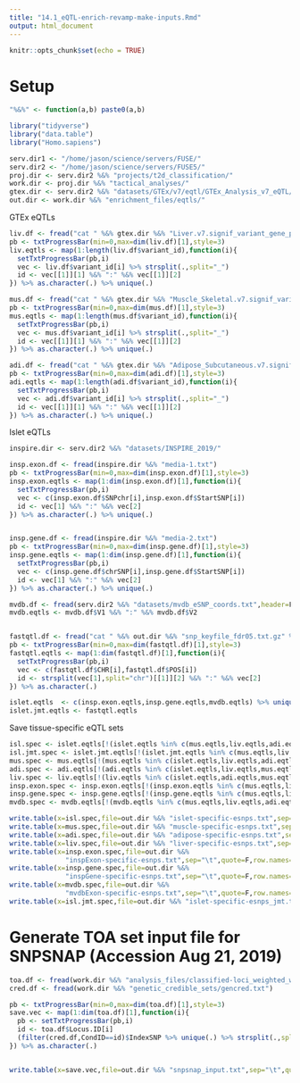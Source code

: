 ```yaml
---
title: "14.1_eQTL-enrich-revamp-make-inputs.Rmd"
output: html_document
---
```


```r
knitr::opts_chunk$set(echo = TRUE)
```

# Setup

```r

"%&%" <- function(a,b) paste0(a,b)

library("tidyverse")
library("data.table")
library("Homo.sapiens")

serv.dir1 <- "/home/jason/science/servers/FUSE/" 
serv.dir2 <- "/home/jason/science/servers/FUSE5/" 
proj.dir <- serv.dir2 %&% "projects/t2d_classification/"
work.dir <- proj.dir %&% "tactical_analyses/"
gtex.dir <- serv.dir2 %&% "datasets/GTEx/v7/eqtl/GTEx_Analysis_v7_eQTL/"
out.dir <- work.dir %&% "enrichment_files/eqtls/"

```


GTEx eQTLs

```r

liv.df <- fread("cat " %&% gtex.dir %&% "Liver.v7.signif_variant_gene_pairs.txt.gz" %&% " | zmore")
pb <- txtProgressBar(min=0,max=dim(liv.df)[1],style=3)
liv.eqtls <- map(1:length(liv.df$variant_id),function(i){
  setTxtProgressBar(pb,i)
  vec <- liv.df$variant_id[i] %>% strsplit(.,split="_")
  id <- vec[[1]][1] %&% ":" %&% vec[[1]][2]
}) %>% as.character(.) %>% unique(.)

mus.df <- fread("cat " %&% gtex.dir %&% "Muscle_Skeletal.v7.signif_variant_gene_pairs.txt.gz" %&% " | zmore")
pb <- txtProgressBar(min=0,max=dim(mus.df)[1],style=3)
mus.eqtls <- map(1:length(mus.df$variant_id),function(i){
  setTxtProgressBar(pb,i)
  vec <- mus.df$variant_id[i] %>% strsplit(.,split="_")
  id <- vec[[1]][1] %&% ":" %&% vec[[1]][2]
}) %>% as.character(.) %>% unique(.)

adi.df <- fread("cat " %&% gtex.dir %&% "Adipose_Subcutaneous.v7.signif_variant_gene_pairs.txt.gz" %&% " | zmore")
pb <- txtProgressBar(min=0,max=dim(adi.df)[1],style=3)
adi.eqtls <- map(1:length(adi.df$variant_id),function(i){
  setTxtProgressBar(pb,i)
  vec <- adi.df$variant_id[i] %>% strsplit(.,split="_")
  id <- vec[[1]][1] %&% ":" %&% vec[[1]][2]
}) %>% as.character(.) %>% unique(.)


```



Islet eQTLs


```r

inspire.dir <- serv.dir2 %&% "datasets/INSPIRE_2019/"

insp.exon.df <- fread(inspire.dir %&% "media-1.txt")
pb <- txtProgressBar(min=0,max=dim(insp.exon.df)[1],style=3)
insp.exon.eqtls <- map(1:dim(insp.exon.df)[1],function(i){
  setTxtProgressBar(pb,i)
  vec <- c(insp.exon.df$SNPchr[i],insp.exon.df$StartSNP[i])
  id <- vec[1] %&% ":" %&% vec[2]
}) %>% as.character(.) %>% unique(.)


insp.gene.df <- fread(inspire.dir %&% "media-2.txt")
pb <- txtProgressBar(min=0,max=dim(insp.gene.df)[1],style=3)
insp.gene.eqtls <- map(1:dim(insp.gene.df)[1],function(i){
  setTxtProgressBar(pb,i)
  vec <- c(insp.gene.df$chrSNP[i],insp.gene.df$StartSNP[i])
  id <- vec[1] %&% ":" %&% vec[2]
}) %>% as.character(.) %>% unique(.)

mvdb.df <- fread(serv.dir2 %&% "datasets/mvdb_eSNP_coords.txt",header=F)
mvdb.eqtls <- mvdb.df$V1 %&% ":" %&% mvdb.df$V2


fastqtl.df <- fread("cat " %&% out.dir %&% "snp_keyfile_fdr05.txt.gz" %&% " | zmore")
pb <- txtProgressBar(min=0,max=dim(fastqtl.df)[1],style=3)
fastqtl.eqtls <- map(1:dim(fastqtl.df)[1],function(i){
  setTxtProgressBar(pb,i)
  vec <- c(fastqtl.df$CHR[i],fastqtl.df$POS[i])
  id <- strsplit(vec[1],split="chr")[[1]][2] %&% ":" %&% vec[2]
}) %>% as.character(.)


```


```r

islet.eqtls  <- c(insp.exon.eqtls,insp.gene.eqtls,mvdb.eqtls) %>% unique(.)
islet.jmt.eqtls <- fastqtl.eqtls

```

Save tissue-specific eQTL sets 

```r

isl.spec <- islet.eqtls[!(islet.eqtls %in% c(mus.eqtls,liv.eqtls,adi.eqtls))]
isl.jmt.spec <- islet.jmt.eqtls[!(islet.jmt.eqtls %in% c(mus.eqtls,liv.eqtls,adi.eqtls))]
mus.spec <- mus.eqtls[!(mus.eqtls %in% c(islet.eqtls,liv.eqtls,adi.eqtls))]
adi.spec <- adi.eqtls[!(adi.eqtls %in% c(islet.eqtls,liv.eqtls,mus.eqtls))]
liv.spec <- liv.eqtls[!(liv.eqtls %in% c(islet.eqtls,adi.eqtls,mus.eqtls))]
insp.exon.spec <- insp.exon.eqtls[!(insp.exon.eqtls %in% c(mus.eqtls,liv.eqtls,adi.eqtls))]
insp.gene.spec <- insp.gene.eqtls[!(insp.gene.eqtls %in% c(mus.eqtls,liv.eqtls,adi.eqtls))]
mvdb.spec <- mvdb.eqtls[!(mvdb.eqtls %in% c(mus.eqtls,liv.eqtls,adi.eqtls))]

```


```r

write.table(x=isl.spec,file=out.dir %&% "islet-specific-esnps.txt",sep="\t",quote=F,row.names=F,col.names=F)
write.table(x=mus.spec,file=out.dir %&% "muscle-specific-esnps.txt",sep="\t",quote=F,row.names=F,col.names=F)
write.table(x=adi.spec,file=out.dir %&% "adipose-specific-esnps.txt",sep="\t",quote=F,row.names=F,col.names=F)
write.table(x=liv.spec,file=out.dir %&% "liver-specific-esnps.txt",sep="\t",quote=F,row.names=F,col.names=F)
write.table(x=insp.exon.spec,file=out.dir %&%
              "inspExon-specific-esnps.txt",sep="\t",quote=F,row.names=F,col.names=F)
write.table(x=insp.gene.spec,file=out.dir %&%
              "inspGene-specific-esnps.txt",sep="\t",quote=F,row.names=F,col.names=F)
write.table(x=mvdb.spec,file=out.dir %&%
              "mvdbExon-specific-esnps.txt",sep="\t",quote=F,row.names=F,col.names=F)
write.table(x=isl.jmt.spec,file=out.dir %&% "islet-specific-esnps_jmt.txt",sep="\t",quote=F,row.names=F,col.names=F)


```


# Generate TOA set input file for SNPSNAP  (Accession Aug 21, 2019)

```r

toa.df <- fread(work.dir %&% "analysis_files/classified-loci_weighted_with-shared.txt")
cred.df <- fread(work.dir %&% "genetic_credible_sets/gencred.txt")

pb <- txtProgressBar(min=0,max=dim(toa.df)[1],style=3)
save.vec <- map(1:dim(toa.df)[1],function(i){
  pb <- setTxtProgressBar(pb,i)
  id <- toa.df$Locus.ID[i]
  (filter(cred.df,CondID==id)$IndexSNP %>% unique(.) %>% strsplit(.,split="chr"))[[1]][2]
}) %>% as.character(.)


write.table(x=save.vec,file=out.dir %&% "snpsnap_input.txt",sep="\t",quote=F,row.names=F,col.names=F)

```


